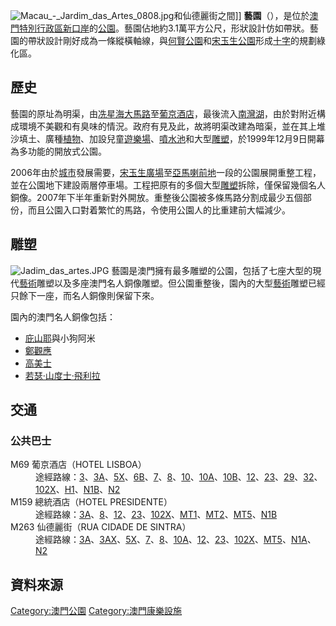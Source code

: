 {{公園
| 名稱           = 藝園<br/>Jardim das Artes
| 原名           = 
| 圖片           = Arts Garden 03.jpg
| 圖片尺寸       = 
| 圖片說明       = 
| 類型           = 
| 地點           = {{MAC}}[[友誼大馬路|友誼大馬路]]及[[仙德麗街|仙德麗街]]之間
| 經緯度         = 
| 面積           = 約31,572平方米<ref name="hsv">[https://nature.iacm.gov.mo/c/park/detail.aspx?id=555128ea-a575-4780-b201-f09e65948bf8 藝園簡介] [[民政總署|民政總署]]</ref>
| 前身           =
| 設立時間       = 1999年12月9日<br/>2007年（重整）
| 管理者         = [[市政署|市政署]]
| 年遊客數       =
| 開放時間       = 全日開放
| 設備、遊具     =
| 停車場         = 351個輕型[[汽車|汽車]]車位<br/>446個[[電單車|電單車]]車位
| 無障礙設施     =
| 建築師、工程師 =
| 告示           =
| 事務所         =
| 事務所所在地   =
| 電話號碼       =
| 交通方式       =
| 備註           =
| 官方網站       =
}}

[[File:Macau_-_Jardim_das_Artes_0808.jpg|thumb]]和仙德麗街之間]]
'''藝園'''（{{lang-pt|'''Jardim das Artes'''}}），是位於[[澳門特別行政區|澳門特別行政區]][[新口岸|新口岸]]的[[公園|公園]]。藝園佔地約3.1萬平方公尺，形狀設計仿如帶狀。藝園的帶狀設計剛好成為一條縱橫軸線，與[[何賢公園|何賢公園]]和[[宋玉生公園|宋玉生公園]]形成[[十字|十字]]的規劃綠化區。

==歷史==
藝園的原址為明渠，由[[冼星海大馬路|冼星海大馬路]]至[[葡京酒店|葡京酒店]]，最後流入[[南灣湖_(澳門)|南灣湖]]，由於對附近構成環境不美觀和有臭味的情況。政府有見及此，故將明渠改建為暗渠，並在其上堆沙填土、廣種[[植物|植物]]、加設兒童[[遊樂場|遊樂場]]、[[噴水池|噴水池]]和大型[[雕塑|雕塑]]，於1999年12月9日開幕為多功能的開放式公園。

2006年由於[[城市|城市]]發展需要，[[宋玉生廣場|宋玉生廣場]]至[[亞馬喇前地|亞馬喇前地]]一段的公園展開重整工程，並在公園地下建設兩層停車場。工程把原有的多個大型[[雕塑|雕塑]]拆除，僅保留幾個名人銅像。2007年下半年重新對外開放。重整後公園被多條馬路分割成最少五個部份，而且公園入口對着繁忙的馬路，令使用公園人的比重建前大幅減少。

==雕塑==
[[File:Jadim_das_artes.JPG|thumb]]
藝園是澳門擁有最多雕塑的公園，包括了七座大型的現代[[藝術|藝術]]雕塑以及多座澳門名人銅像雕塑。但公園重整後，園內的大型[[藝術|藝術]]雕塑已經只餘下一座，而名人銅像則保留下來。

園內的澳門名人銅像包括：
* [[庇山耶|庇山耶]]與小狗阿米
* [[鄭觀應|鄭觀應]]
* [[高美士|高美士]]
* [[若瑟·山度士·飛利拉|若瑟·山度士·飛利拉]]

{{gallery|align=center | width = 250
| File:Arts Garden 01.jpg|重整後唯一保留的藝術雕塑
| File:Arts Garden 04.jpg|[[若瑟·山度士·飛利拉|若瑟·山度士·飛利拉]]雕像
| File:Arts Garden 02.jpg|[[鄭觀應|鄭觀應]]雕像
}}

== 交通 ==
=== 公共巴士 ===
; M69 葡京酒店（HOTEL LISBOA）
: 途經路線：[[澳門巴士3路線|3]]、[[澳門巴士3A路線|3A]]、[[澳門巴士5X路線|5X]]、[[澳門巴士6B路線|6B]]、[[澳門巴士7路線|7]]、[[澳門巴士8路線|8]]、[[澳門巴士10路線|10]]、[[澳門巴士10A路線|10A]]、[[澳門巴士10B路線|10B]]、[[澳門巴士12路線|12]]、[[澳門巴士23路線|23]]、[[澳門巴士29路線|29]]、[[澳門巴士32路線|32]]、[[澳門巴士102X路線|102X]]、[[澳門巴士H1路線|H1]]、[[澳門巴士N1B路線|N1B]]、[[澳門巴士N2路線|N2]]
; M159 總統酒店（HOTEL PRESIDENTE）
: 途經路線：[[澳門巴士3A路線|3A]]、[[澳門巴士8路線|8]]、[[澳門巴士12路線|12]]、[[澳門巴士23路線|23]]、[[澳門巴士102X路線|102X]]、[[澳門巴士MT1路線|MT1]]、[[澳門巴士MT2路線|MT2]]、[[澳門巴士MT5路線|MT5]]、[[澳門巴士N1B路線|N1B]]
; M263 仙德麗街（RUA CIDADE DE SINTRA）
: 途經路線：[[澳門巴士3A路線|3A]]、[[澳門巴士3AX路線|3AX]]、[[澳門巴士5X路線|5X]]、[[澳門巴士7路線|7]]、[[澳門巴士8路線|8]]、[[澳門巴士10A路線|10A]]、[[澳門巴士12路線|12]]、[[澳門巴士23路線|23]]、[[澳門巴士102X路線|102X]]、[[澳門巴士MT5路線|MT5]]、[[澳門巴士N1A路線|N1A]]、[[澳門巴士N2路線|N2]]

== 資料來源 ==
<references />

{{commonscat|Arts Garden}}

{{澳門公園}}
[[Category:澳門公園|Category:澳門公園]]
[[Category:澳門康樂設施|Category:澳門康樂設施]]